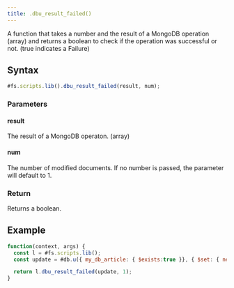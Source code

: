 ```yaml
---
title: .dbu_result_failed()
---
```


A function that takes a number and the result of a MongoDB operation (array) and returns a boolean to check if the operation was successful or not. (true indicates a Failure)

## Syntax

```js
#fs.scripts.lib().dbu_result_failed(result, num);
```

### Parameters

#### result

The result of a MongoDB operaton. (array)

#### num

The number of modified documents. If no number is passed, the parameter will default to 1.

### Return

Returns a boolean.

## Example

```js
function(context, args) {
  const l = #fs.scripts.lib();
  const update = #db.u({ my_db_article: { $exists:true }}, { $set: { new_property: 123 } });

  return l.dbu_result_failed(update, 1);
}
```
